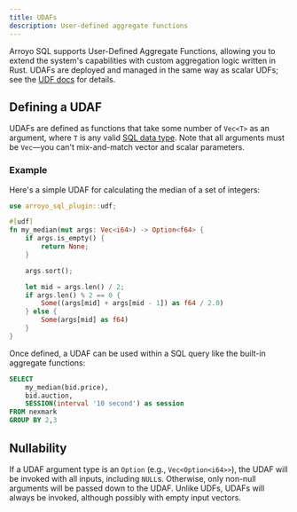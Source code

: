 ```yaml
---
title: UDAFs
description: User-defined aggregate functions
---
```


Arroyo SQL supports User-Defined Aggregate Functions, allowing you to extend the
system's capabilities with custom aggregation logic written in Rust. UDAFs are
deployed and managed in the same way as scalar UDFs; see the [UDF
docs](/sql/udfs) for details.

## Defining a UDAF

UDAFs are defined as functions that take some number of `Vec<T>` as an
argument, where `T` is any valid [SQL data type](/sql/data-types). Note
that all arguments must be `Vec`—you can't mix-and-match vector and scalar
parameters.

### Example

Here's a simple UDAF for calculating the median of a set of integers:

```rust
use arroyo_sql_plugin::udf;

#[udf]
fn my_median(mut args: Vec<i64>) -> Option<f64> {
    if args.is_empty() {
        return None;
    }

    args.sort();

    let mid = args.len() / 2;
    if args.len() % 2 == 0 {
        Some((args[mid] + args[mid - 1]) as f64 / 2.0)
    } else {
        Some(args[mid] as f64)
    }
}
```

Once defined, a UDAF can be used within a SQL query like the built-in aggregate
functions:

```sql
SELECT
    my_median(bid.price),
    bid.auction,
    SESSION(interval '10 second') as session
FROM nexmark
GROUP BY 2,3
```

## Nullability

If a UDAF argument type is an `Option` (e.g., `Vec<Option<i64>>`), the UDAF will
be invoked with all inputs, including `NULL`s. Otherwise, only non-null
arguments will be passed down to the UDAF. Unlike UDFs, UDAFs will always be
invoked, although possibly with empty input vectors.
